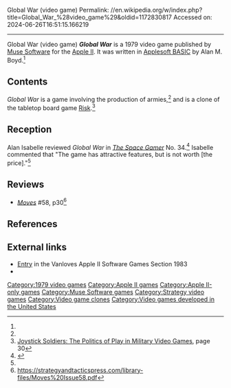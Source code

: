 Global War (video game)
Permalink: //en.wikipedia.org/w/index.php?title=Global_War_%28video_game%29&oldid=1172830817
Accessed on: 2024-06-26T16:51:15.166219



------
Global War (video game)
{{Infobox video game
| collapsible = 
| state = 
| italic title = 
| title = Global War
| image = File:Global War (Cover).jpg
| alt = 
| caption = 
| developer = 
| publisher = [[Muse Software]]
| designer = Alan M. Boyd <ref name="giantlist">{{cite web |last1=Hague |first1=James |title=The Giant List of Classic Game Programmers |url=https://dadgum.com/giantlist/}}</ref>
| series = 
| engine = 
| platforms = [[Apple II]]
| released = [[1979 in video gaming|1979]]
| genre = 
| modes = 
}}
'''''Global War''''' is a 1979 video game published by [[Muse Software]] for the [[Apple II]]. It was written in [[Applesoft BASIC]] by Alan M. Boyd.<ref name=giantlist/>

==Contents==
''Global War'' is a game involving the production of armies,<ref name="SG"/> and is a clone of the tabletop board game [[Risk (game)|Risk]].<ref>[https://books.google.com/books?id=VW2QAgAAQBAJ&dq=%22Global+War%22+%22Muse+software%22&pg=PA30 Joystick Soldiers: The Politics of Play in Military Video Games], page 30</ref>

==Reception==
Alan Isabelle reviewed ''Global War'' in ''[[The Space Gamer]]'' No. 34.<ref name="SG">{{cite journal|last=Isabelle |first=Alan |date=December 1980 |title=Capsule Reviews|journal=[[The Space Gamer]]|publisher=[[Steve Jackson Games]]|issue=34|pages=35}}</ref> Isabelle commented that "The game has attractive features, but is not worth [the price]."<ref name="SG"/>

==Reviews==
*''[[Moves (magazine)|Moves]]'' #58, p30<ref>https://strategyandtacticspress.com/library-files/Moves%20Issue58.pdf</ref>

==References==
{{reflist}}

==External links==
*[https://archive.org/details/Vanloves_Apple_II_Software_Games_Section_1983/page/n57/mode/2up Entry] in the Vanloves Apple II Software Games Section   1983
*{{mobygames|/21535}}

{{Muse Software}}

[[Category:1979 video games]]
[[Category:Apple II games]]
[[Category:Apple II-only games]]
[[Category:Muse Software games]]
[[Category:Strategy video games]]
[[Category:Video game clones]]
[[Category:Video games developed in the United States]]

{{strategy-videogame-stub}}
